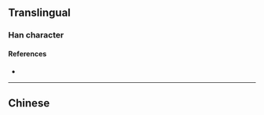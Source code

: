 {{also|毿}}
{{character info/new}}
==Translingual==

===Han character===
{{Han char|rn=82|rad=毛|as=08|sn=12|four=|canj=IHHQU,XIHHQ|ids=⿰参毛}}

====References====
* {{Han ref|kx=0594.261|hdz=32001.070|uh=6BF5|ud=27637}}

----

==Chinese==
{{zh-see|毿}}